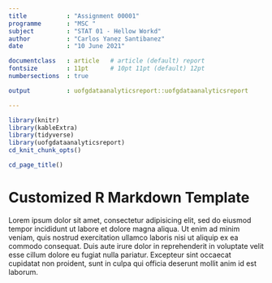 ```yaml
---
title           : "Assignment 00001"
programme       : "MSC "
subject         : "STAT 01 - Hellow Workd"
author          : "Carlos Yanez Santibanez"
date            : "10 June 2021"

documentclass   : article   # article (default) report
fontsize        : 11pt      # 10pt 11pt (default) 12pt
numbersections  : true

output          : uofgdataanalyticsreport::uofgdataanalyticsreport

---
```



```r
library(knitr)
library(kableExtra)
library(tidyverse)
library(uofgdataanalyticsreport)
cd_knit_chunk_opts()
```

```r
cd_page_title()
```

# Customized R Markdown Template

Lorem ipsum dolor sit amet, consectetur adipisicing elit, sed do eiusmod
tempor incididunt ut labore et dolore magna aliqua. Ut enim ad minim veniam,
quis nostrud exercitation ullamco laboris nisi ut aliquip ex ea commodo
consequat. Duis aute irure dolor in reprehenderit in voluptate velit esse
cillum dolore eu fugiat nulla pariatur. Excepteur sint occaecat cupidatat non
proident, sunt in culpa qui officia deserunt mollit anim id est laborum.
